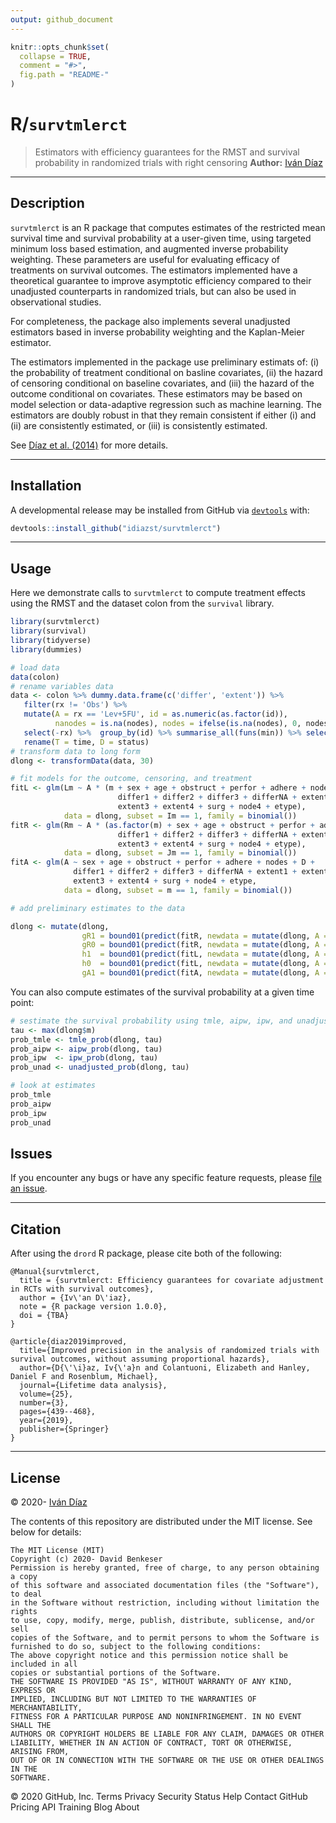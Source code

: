 ```yaml
---
output: github_document
---
```


```r
knitr::opts_chunk$set(
  collapse = TRUE,
  comment = "#>",
  fig.path = "README-"
)
```

# R/`survtmlerct`



> Estimators with efficiency guarantees for the RMST and survival probability in randomized trials with right censoring 
__Author:__ [Iván Díaz](http://idiaz.xyz/)

---

## Description

`survtmlerct` is an R package that computes estimates of the restricted mean survival time and survival probability at a user-given time, using targeted minimum loss based estimation, and augmented inverse probability weighting. These parameters are 
useful for evaluating efficacy of treatments on survival outcomes. The estimators implemented have a theoretical guarantee to  improve asymptotic efficiency compared to their unadjusted counterparts in randomized trials, but can also be used in observational studies.

For completeness, the package also implements several unadjusted estimators based in inverse probability weighting and the Kaplan-Meier estimator. 

The estimators implemented in the package use preliminary estimats of: (i) the probability of treatment conditional on basline covariates, (ii) the hazard of censoring conditional on baseline covariates, and (iii) the hazard of the outcome conditional on covariates. These estimators may be based on model selection or data-adaptive regression such as machine learning. The estimators are doubly robust in that they remain consistent if either (i) and (ii) are consistently estimated, or (iii) is consistently estimated. 

See [Díaz et al. (2014)](https://link.springer.com/article/10.1007/s10985-018-9428-5) for more details. 

---

## Installation

A developmental release may be installed from GitHub via
[`devtools`](https://www.rstudio.com/products/rpackages/devtools/) with:

```r
devtools::install_github("idiazst/survtmlerct")
```

---

## Usage

Here we demonstrate calls to `survtmlerct` to compute treatment effects using the RMST and
the dataset colon from the `survival` library. 

```r
library(survtmlerct)
library(survival)
library(tidyverse)
library(dummies)

# load data
data(colon)
# rename variables data
data <- colon %>% dummy.data.frame(c('differ', 'extent')) %>%
   filter(rx != 'Obs') %>%
   mutate(A = rx == 'Lev+5FU', id = as.numeric(as.factor(id)),
          nanodes = is.na(nodes), nodes = ifelse(is.na(nodes), 0, nodes)) %>%
   select(-rx) %>%  group_by(id) %>% summarise_all(funs(min)) %>% select(-study) %>%
   rename(T = time, D = status)
# transform data to long form
dlong <- transformData(data, 30)

# fit models for the outcome, censoring, and treatment 
fitL <- glm(Lm ~ A * (m + sex + age + obstruct + perfor + adhere + nodes + D +
                        differ1 + differ2 + differ3 + differNA + extent1 + extent2 +
                        extent3 + extent4 + surg + node4 + etype),
            data = dlong, subset = Im == 1, family = binomial())
fitR <- glm(Rm ~ A * (as.factor(m) + sex + age + obstruct + perfor + adhere + nodes + D +
                        differ1 + differ2 + differ3 + differNA + extent1 + extent2 +
                        extent3 + extent4 + surg + node4 + etype),
            data = dlong, subset = Jm == 1, family = binomial())
fitA <- glm(A ~ sex + age + obstruct + perfor + adhere + nodes + D +
              differ1 + differ2 + differ3 + differNA + extent1 + extent2 +
              extent3 + extent4 + surg + node4 + etype,
            data = dlong, subset = m == 1, family = binomial())

# add preliminary estimates to the data

dlong <- mutate(dlong,
                gR1 = bound01(predict(fitR, newdata = mutate(dlong, A = 1), type = 'response')),
                gR0 = bound01(predict(fitR, newdata = mutate(dlong, A = 0), type = 'response')),
                h1  = bound01(predict(fitL, newdata = mutate(dlong, A = 1), type = 'response')),
                h0  = bound01(predict(fitL, newdata = mutate(dlong, A = 0), type = 'response')),
                gA1 = bound01(predict(fitA, newdata = mutate(dlong, A = 1), type = 'response')))
```


You can also compute estimates of the survival probability at a given time point:

```r
# sestimate the survival probability using tmle, aipw, ipw, and unadjusted estimators
tau <- max(dlong$m)
prob_tmle <- tmle_prob(dlong, tau)
prob_aipw <- aipw_prob(dlong, tau)
prob_ipw  <- ipw_prob(dlong, tau)
prob_unad <- unadjusted_prob(dlong, tau)

# look at estimates
prob_tmle
prob_aipw
prob_ipw
prob_unad
```



## Issues

If you encounter any bugs or have any specific feature requests, please [file an
issue](https://github.com/idiazst/survtmlerct/issues).

---

## Citation

After using the `drord` R package, please cite both of the following:

    @Manual{survtmlerct,
      title = {survtmlerct: Efficiency guarantees for covariate adjustment in RCTs with survival outcomes},
      author = {Iv\'an D\'iaz},
      note = {R package version 1.0.0},
      doi = {TBA}
    }

    @article{diaz2019improved,
      title={Improved precision in the analysis of randomized trials with survival outcomes, without assuming proportional hazards},
      author={D{\'\i}az, Iv{\'a}n and Colantuoni, Elizabeth and Hanley, Daniel F and Rosenblum, Michael},
      journal={Lifetime data analysis},
      volume={25},
      number={3},
      pages={439--468},
      year={2019},
      publisher={Springer}
    }

---

## License

&copy; 2020- [Iván Díaz](http://idiaz.xyz/)

The contents of this repository are distributed under the MIT license. See
below for details:
```
The MIT License (MIT)
Copyright (c) 2020- David Benkeser
Permission is hereby granted, free of charge, to any person obtaining a copy
of this software and associated documentation files (the "Software"), to deal
in the Software without restriction, including without limitation the rights
to use, copy, modify, merge, publish, distribute, sublicense, and/or sell
copies of the Software, and to permit persons to whom the Software is
furnished to do so, subject to the following conditions:
The above copyright notice and this permission notice shall be included in all
copies or substantial portions of the Software.
THE SOFTWARE IS PROVIDED "AS IS", WITHOUT WARRANTY OF ANY KIND, EXPRESS OR
IMPLIED, INCLUDING BUT NOT LIMITED TO THE WARRANTIES OF MERCHANTABILITY,
FITNESS FOR A PARTICULAR PURPOSE AND NONINFRINGEMENT. IN NO EVENT SHALL THE
AUTHORS OR COPYRIGHT HOLDERS BE LIABLE FOR ANY CLAIM, DAMAGES OR OTHER
LIABILITY, WHETHER IN AN ACTION OF CONTRACT, TORT OR OTHERWISE, ARISING FROM,
OUT OF OR IN CONNECTION WITH THE SOFTWARE OR THE USE OR OTHER DEALINGS IN THE
SOFTWARE.
```
© 2020 GitHub, Inc.
Terms
Privacy
Security
Status
Help
Contact GitHub
Pricing
API
Training
Blog
About
